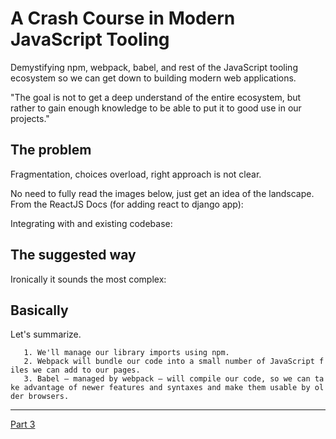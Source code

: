 = A Crash Course in Modern JavaScript Tooling = 

Demystifying npm, webpack, babel, and rest of the JavaScript tooling ecosystem so we can get down to building modern web applications. 

"The goal is not to get a deep understand of the entire ecosystem, but rather to gain enough knowledge to be able to put it to good use in our projects."

== The problem ==

Fragmentation, choices overload, right approach is not clear.

No need to fully read the images below, just get an idea of the landscape. From the ReactJS Docs (for adding react to django app):

{{https://www.saaspegasus.com/static/images/web/modern-javascript/react-recommended-toolchains.9d7136230129.png}}

Integrating with and existing codebase:

{{https://www.saaspegasus.com/static/images/web/modern-javascript/more-flexible-toolchains.0bff664b00d3.png}}

== The suggested way ==

Ironically it sounds the most complex:

{{https://www.saaspegasus.com/static/images/web/modern-javascript/toolchain-from-scratch.b4d66f515f9f.png}}

== Basically ==

Let's summarize.

	1. We'll manage our library imports using npm.
	2. Webpack will bundle our code into a small number of JavaScript files we can add to our pages.
	3. Babel — managed by webpack — will compile our code, so we can take advantage of newer features and syntaxes and make them usable by older browsers.

{{https://www.saaspegasus.com/static/images/web/modern-javascript/js-pipeline.d7bbcc67ac6e.png|JavaScript Build Pipeline}}

----
[[Part 3: Integrating a Modern JavaScript Pipeline into a Django Application|Part 3]]
